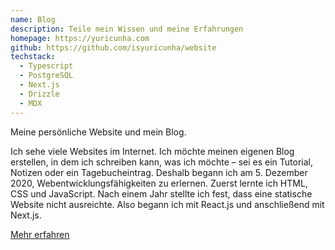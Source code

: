 ```yaml
---
name: Blog
description: Teile mein Wissen und meine Erfahrungen
homepage: https://yuricunha.com
github: https://github.com/isyuricunha/website
techstack:
  - Typescript
  - PostgreSQL
  - Next.js
  - Drizzle
  - MDX
---
```


Meine persönliche Website und mein Blog.

Ich sehe viele Websites im Internet. Ich möchte meinen eigenen Blog erstellen, in dem ich schreiben kann, was ich möchte – sei es ein Tutorial, Notizen oder ein Tagebucheintrag. Deshalb begann ich am 5. Dezember 2020, Webentwicklungsfähigkeiten zu erlernen. Zuerst lernte ich HTML, CSS und JavaScript. Nach einem Jahr stellte ich fest, dass eine statische Website nicht ausreichte. Also begann ich mit React.js und anschließend mit Next.js.

[Mehr erfahren](/about)
